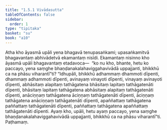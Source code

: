 ```yaml
---
title: "1.5.1 Vivādasutta"
tableOfContents: false
sidebar:
  order: 1
type: "tipitaka"
basket: "su"
book: "a10"
---
```



<DynamicBreadcrumb />

<Division number="41" book="a10">

<Paragraph number="295" book="a10">
Atha kho āyasmā upāli yena bhagavā tenupasaṅkami; upasaṅkamitvā bhagavantaṃ abhivādetvā ekamantaṃ nisīdi. Ekamantaṃ nisinno kho āyasmā upāli bhagavantaṃ etadavoca—  “ko nu kho, bhante, hetu ko paccayo, yena saṃghe bhaṇḍanakalahaviggahavivādā uppajjanti, bhikkhū ca na phāsu viharantī”ti? “Idhupāli, bhikkhū adhammaṃ dhammoti dīpenti, dhammaṃ adhammoti dīpenti, avinayaṃ vinayoti dīpenti, vinayaṃ avinayoti dīpenti, abhāsitaṃ alapitaṃ tathāgatena bhāsitaṃ lapitaṃ tathāgatenāti dīpenti, bhāsitaṃ lapitaṃ tathāgatena abhāsitaṃ alapitaṃ tathāgatenāti dīpenti, anāciṇṇaṃ tathāgatena āciṇṇaṃ tathāgatenāti dīpenti, āciṇṇaṃ tathāgatena anāciṇṇaṃ tathāgatenāti dīpenti, apaññattaṃ tathāgatena paññattaṃ tathāgatenāti dīpenti, paññattaṃ tathāgatena apaññattaṃ tathāgatenāti dīpenti. Ayaṃ kho, upāli, hetu ayaṃ paccayo, yena saṃghe bhaṇḍanakalahaviggahavivādā uppajjanti, bhikkhū ca na phāsu viharantī”ti.

</Paragraph>
</Division>

<Paragraph number="296" type="center" book="a10">
Paṭhamaṃ.
</Paragraph>